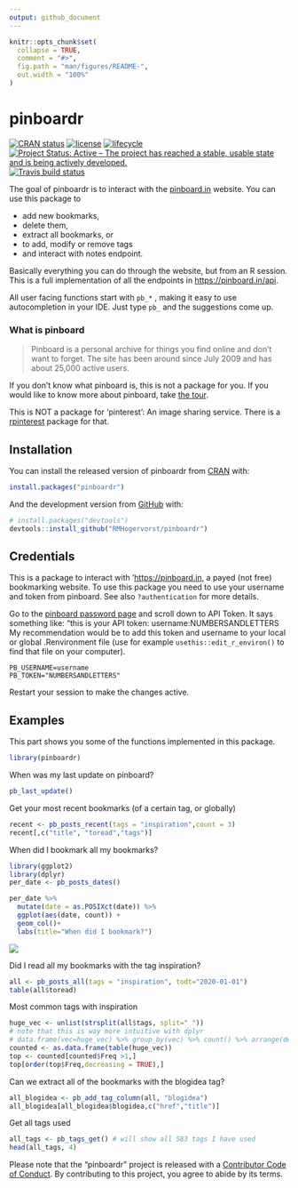 ```yaml
---
output: github_document
---
```


<!-- README.md is generated from README.Rmd. Please edit that file -->

```r
knitr::opts_chunk$set(
  collapse = TRUE,
  comment = "#>",
  fig.path = "man/figures/README-",
  out.width = "100%"
)
```

# pinboardr

<!-- badges: start -->
[![CRAN status](https://www.r-pkg.org/badges/version/pinboardr)](https://CRAN.R-project.org/package=pinboardr)
[![license](https://img.shields.io/github/license/mashape/apistatus.svg)](https://choosealicense.com/licenses/mit/)
[![lifecycle](https://img.shields.io/badge/lifecycle-maturing-blue.svg)](https://www.tidyverse.org/lifecycle/#maturing)
[![Project Status: Active – The project has reached a stable, usable state and is being actively developed.](https://www.repostatus.org/badges/latest/active.svg)](https://www.repostatus.org/#active)
[![Travis build status](https://travis-ci.org/RMHogervorst/pinboardr.svg?branch=master)](https://travis-ci.org/RMHogervorst/pinboardr)
<!-- badges: end -->

The goal of pinboardr is to interact with the [pinboard.in](https://pinboard.in) website. 
You can use this package
to 

- add new bookmarks, 
- delete them, 
- extract all bookmarks, or 
- to add, modify or remove tags
- and interact with notes endpoint.


Basically everything you can do through the website, but from an R session.
This is a full implementation of all the endpoints in <https://pinboard.in/api>.

All user facing functions start with `pb_*` , making it easy to use autocompletion
in your IDE. Just type `pb_` and the suggestions come up.

### What is pinboard

> Pinboard is a personal archive for things you find online and don't want to forget.
> The site has been around since July 2009 and has about 25,000 active users.

If you don't know what pinboard is, this is not a package for you. 
If you would like to know more about pinboard, take [the tour](https://pinboard.in/tour/).

This is NOT a package for 'pinterest': An image sharing service. There is
a [rpinterest](https://cran.r-project.org/package=rpinterest) package for that.

## Installation

You can install the released version of pinboardr from [CRAN](https://CRAN.R-project.org) with:

``` r
install.packages("pinboardr")
```

And the development version from [GitHub](https://github.com/) with:

``` r
# install.packages("devtools")
devtools::install_github("RMHogervorst/pinboardr")
```

## Credentials
This is a package to interact with '<https://pinboard.in>, a payed (not free) bookmarking website.
To use this package you need to use your username and token from pinboard.
See also `?authentication` for more details.

Go to the [pinboard password page](https://pinboard.in/settings/password) and scroll down to API Token. It says something like: "this is your API token: username:NUMBERSANDLETTERS
My recommendation would be to add this token and username to your local or global .Renvironment file
(use for example `usethis::edit_r_environ()` to find that file on your computer).

```
PB_USERNAME=username 
PB_TOKEN="NUMBERSANDLETTERS"
```

Restart your session to make the changes active.

## Examples
This part shows you some of the functions implemented in this package.

```r
library(pinboardr)
```


When was my last update on pinboard?
```r
pb_last_update()
```

Get your most recent bookmarks (of a certain tag, or globally)
```r
recent <- pb_posts_recent(tags = "inspiration",count = 3)
recent[,c("title", "toread","tags")]
```

When did I bookmark all my bookmarks?

```r
library(ggplot2) 
library(dplyr)
per_date <- pb_posts_dates()

per_date %>% 
  mutate(date = as.POSIXct(date)) %>% 
  ggplot(aes(date, count)) + 
  geom_col()+
  labs(title="When did I bookmark?")
```

![](man/figures/bookmarks.png)

Did I read all my bookmarks with the tag inspiration?
```r
all <- pb_posts_all(tags = "inspiration", todt="2020-01-01")
table(all$toread)
```

Most common tags with inspiration

```r
huge_vec <- unlist(strsplit(all$tags, split=" "))
# note that this is way more intuitive with dplyr
# data.frame(vec=huge_vec) %>% group_by(vec) %>% count() %>% arrange(desc(n))
counted <- as.data.frame(table(huge_vec))
top <- counted[counted$Freq >1,]
top[order(top$Freq,decreasing = TRUE),]
```

Can we extract all of the bookmarks with the blogidea tag?

```r
all_blogidea <- pb_add_tag_column(all, "blogidea")
all_blogidea[all_blogidea$blogidea,c("href","title")]
```

Get all tags used

```r
all_tags <- pb_tags_get() # will show all 583 tags I have used
head(all_tags, 4)
```


Please note that the "pinboardr" project is released with a
[Contributor Code of Conduct](https://contributor-covenant.org/version/2/0/CODE_OF_CONDUCT.html).
By contributing to this project, you agree to abide by its terms.
